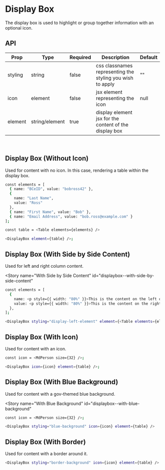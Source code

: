 
<Meta title="DisplayBox" component={DisplayBox} />

# Display Box

The display box is used to highlight or group together information with an optional icon.

## API

| Prop    | Type           | Required | Description                                               | Default |
| ------- | -------------- | -------- | --------------------------------------------------------- | ------- |
| styling | string         | false    | css classnames representing the styling you wish to apply | ""      |
| icon    | element        | false    | jsx element representing the icon                         | null    |
| element | string/element | true     | display element jsx for the content of the display box    |         |

<br />

## Display Box (Without Icon)

Used for content with no icon. In this case, rendering a table within the display box.

<Story name="Without Icon" id="displaybox--without-icon"></Story>

```bash
const elements = [
  { name: "BCeID", value: "bobross42" },
  {
    name: "Last Name",
    value: "Ross"
  },
  { name: "First Name", value: "Bob" },
  { name: "Email Address", value: "bob.ross@example.com" }
];

const table = <Table elements={elements} />

<DisplayBox element={table} />;
```

## Display Box (With Side by Side Content)

Used for left and right column content.

<Story
  name="With Side by Side Content"
  id="displaybox--with-side-by-side-content"
></Story>

```bash
const elements = [
  {
    name: <p style={{ width: "80%" }}>This is the content on the left of the display box. Maybe there will be other content on the right too.</p>,
    value: <p style={{ width: "80%" }}>This is the content on the right of the display box. There already is content on the left side of the box.</p>
  },
];

<DisplayBox styling="display-left-element" element={<Table elements={elements} />} />;
```

## Display Box (With Icon)

Used for content with an icon.

<Story name="With Icon" id="displaybox--with-icon"></Story>

```bash
const icon = <MdPerson size={32} />;

<DisplayBox icon={icon} element={table} />;
```

## Display Box (With Blue Background)

Used for content with a gov-themed blue background.

<Story
  name="With Blue Background"
  id="displaybox--with-blue-background"
></Story>

```bash
const icon = <MdPerson size={32} />;

<DisplayBox styling="blue-background" icon={icon} element={table} />
```

## Display Box (With Border)

Used for content with a border around it.

<Story name="With Border" id="displaybox--with-border"></Story>

```bash
<DisplayBox styling="border-background" icon={icon} element={table} />
```
